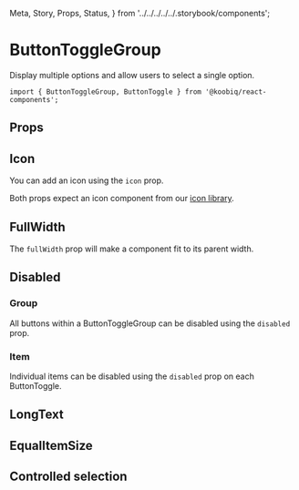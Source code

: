   Meta,
  Story,
  Props,
  Status,
} from '../../../../../.storybook/components';


<Meta of={Stories} />

# ButtonToggleGroup

<Status variant="experimental" />

Display multiple options and allow users to select a single option.

```tsx
import { ButtonToggleGroup, ButtonToggle } from '@koobiq/react-components';
```

<Story of={Stories.Base} />

## Props

<Props />

## Icon

You can add an icon using the `icon` prop.

Both props expect an icon component from our [icon library](?path=/docs/icons--docs).

<Story of={Stories.Icon} />

## FullWidth

The `fullWidth` prop will make a component fit to its parent width.

<Story of={Stories.FullWidth} />

## Disabled

### Group

All buttons within a ButtonToggleGroup can be disabled using the `disabled` prop.

<Story of={Stories.DisabledGroup} />

### Item

Individual items can be disabled using the `disabled` prop on each ButtonToggle.

<Story of={Stories.DisabledItem} />

## LongText

<Story of={Stories.LongText} />

## EqualItemSize

<Story of={Stories.EqualItemSize} />

## Controlled selection

<Story of={Stories.ControlledSelection} />
